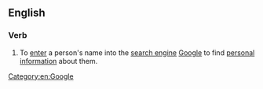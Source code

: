 ==English==

===Verb===
{{en-verb}}

# {{lb|en|transitive}} To [[enter]] a person's name into the [[search engine]] [[Google]] to find [[personal]] [[information]] about them.

[[Category:en:Google]]